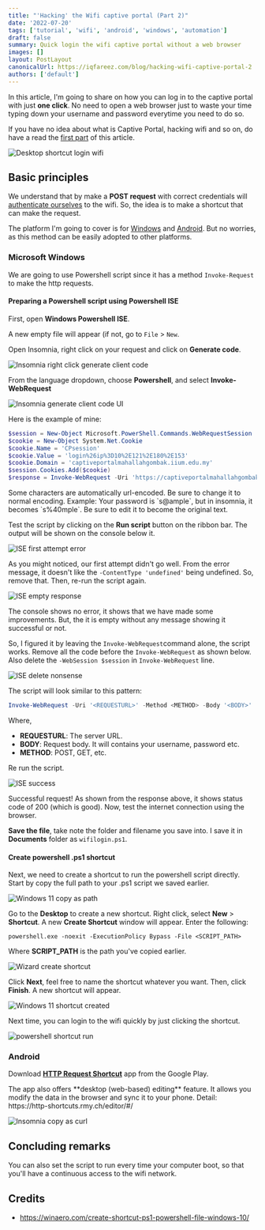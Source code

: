 ```yaml
---
title: "'Hacking' the Wifi captive portal (Part 2)"
date: '2022-07-20'
tags: ['tutorial', 'wifi', 'android', 'windows', 'automation']
draft: false
summary: Quick login the wifi captive portal without a web browser
images: []
layout: PostLayout
canonicalUrl: https://iqfareez.com/blog/hacking-wifi-captive-portal-2
authors: ['default']
---
```



In this article, I'm going to share on how you can log in to the captive portal with just **one click**. No need to open a web browser just to waste your time typing down your username and password everytime you need to do so.

If you have no idea about what is Captive Portal, hacking wifi and so on, do have a read the [first part](hacking-wifi-captive-portal-1) of this article.

![Desktop shortcut login wifi](/static/blog/hack-wifi-2/shortcut_login_iium.jpg)

## Basic principles

We understand that by make a **POST request** with correct credentials will [authenticate ourselves](hacking-wifi-captive-portal-1#testing-and-verifying) to the wifi. So, the idea is to make a shortcut that can make the request.

The platform I'm going to cover is for [Windows](#windows) and [Android](#android). But no worries, as this method can be easily adopted to other platforms.

### Microsoft Windows

We are going to use Powershell script since it has a method `Invoke-Request` to make the http requests.

#### Preparing a Powershell script using Powershell ISE

First, open **Windows Powershell ISE**.

A new empty file will appear (if not, go to `File` > `New`.

Open Insomnia, right click on your request and click on **Generate code**.

![Insomnia right click generate client code](/static/blog/hack-wifi-2/insomnia-generate-code-right-click.jpg)

From the language dropdown, choose **Powershell**, and select **Invoke-WebRequest**

![Insomnia generate client code UI](/static/blog/hack-wifi-2/insomnia-client-code-copy.jpg)

Here is the example of mine:

```powershell showLineNumbers
$session = New-Object Microsoft.PowerShell.Commands.WebRequestSession
$cookie = New-Object System.Net.Cookie
$cookie.Name = 'CPsession'
$cookie.Value = 'login%26ip%3D10%2E121%2E180%2E153'
$cookie.Domain = 'captiveportalmahallahgombak.iium.edu.my'
$session.Cookies.Add($cookie)
$response = Invoke-WebRequest -Uri 'https://captiveportalmahallahgombak.iium.edu.my/cgi-bin/login' -Method POST -WebSession $session -ContentType 'undefined' -Body 'user=191XXX&password=MYPASSWORD&cmd=authenticate&Login=Log%2BIn'
```

<Admonition type="important">
  Some characters are automatically url-encoded. Be sure to change it to normal encoding. Example:
  Your password is `s@ample`, but in insomnia, it becomes `s%40mple`. Be sure to edit it to become
  the original text.
</Admonition>

Test the script by clicking on the **Run script** button on the ribbon bar. The output will be shown on the console below it.

![ISE first attempt error](/static/blog/hack-wifi-2/powershell-first-attempt-fail.jpg)

As you might noticed, our first attempt didn't go well. From the error message, it doesn't like the `-ContentType 'undefined'` being undefined. So, remove that. Then, re-run the script again.

![ISE empty response](/static/blog/hack-wifi-2/powershell-run-empty-response.jpg)

The console shows no error, it shows that we have made some improvements. But, the it is empty without any message showing it successful or not.

So, I figured it by leaving the `Invoke-WebRequest`command alone, the script works. Remove all the code before the `Invoke-WebRequest` as shown below. Also delete the `-WebSession $session` in `Invoke-WebRequest` line.

![ISE delete nonsense](/static/blog/hack-wifi-2/powershell-delete-nonsense.jpg)

The script will look similar to this pattern:

```powershell
Invoke-WebRequest -Uri '<REQUESTURL>' -Method <METHOD> -Body '<BODY>'
```

Where,

- **REQUESTURL**: The server URL.
- **BODY**: Request body. It will contains your username, password etc.
- **METHOD**: POST, GET, etc.

Re run the script.

![ISE success](/static/blog/hack-wifi-2/powershell-run-success-correct.jpg)

Successful request! As shown from the response above, it shows status code of 200 (which is good). Now, test the internet connection using the browser.

**Save the file**, take note the folder and filename you save into. I save it in **Documents** folder as `wifilogin.ps1`.

#### Create powershell .ps1 shortcut

Next, we need to create a shortcut to run the powershell script directly. Start by copy the full path to your .ps1 script we saved earlier.

![Windows 11 copy as path](/static/blog/hack-wifi-2/w-copy-as-path.jpg)

Go to the **Desktop** to create a new shortcut. Right click, select **New** > **Shortcut**. A new **Create Shortcut** window will appear. Enter the following:

```
powershell.exe -noexit -ExecutionPolicy Bypass -File <SCRIPT_PATH>
```

Where **SCRIPT_PATH** is the path you've copied earlier.

![Wizard create shortcut](/static/blog/hack-wifi-2/w-create-shortcut.jpg)

Click **Next**, feel free to name the shortcut whatever you want. Then, click **Finish**. A new shortcut will appear.

![Windows 11 shortcut created](/static/blog/hack-wifi-2/w-shotcut-created.jpg)

Next time, you can login to the wifi quickly by just clicking the shortcut.

![powershell shortcut run](/static/blog/hack-wifi-2/w-ps-shortcut.jpg)

### Android

Download [**HTTP Request Shortcut**](https://play.google.com/store/apps/details?id=ch.rmy.android.http_shortcuts) app from the Google Play.

<Admonition type="tip">
  The app also offers **desktop (web-based) editing** feature. It allows you modify the data in the
  browser and sync it to your phone. Detail: https://http-shortcuts.rmy.ch/editor/#/
</Admonition>

![Insomnia copy as curl](/static/blog/hack-wifi-2/insomnia-copy-curl.jpg)

## Concluding remarks

You can also set the script to run every time your computer boot, so that you'll have a continuous access to the wifi network.

## Credits

- https://winaero.com/create-shortcut-ps1-powershell-file-windows-10/
